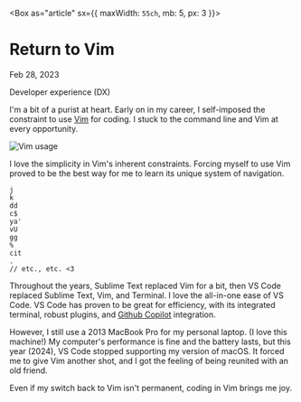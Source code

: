 



<Box as="article" sx={{ maxWidth: `55ch`, mb: 5, px: 3 }}>
# Return to Vim

Feb 28, 2023

<Tag>Developer experience (DX)</Tag>

I'm a bit of a purist at heart. Early on in my career, I self-imposed the constraint to use [Vim] for coding. I stuck to the command line and Vim at every opportunity.

![Vim usage](/images/blog/return-to-vim/vim.png)

I love the simplicity in Vim's inherent constraints. Forcing myself to use Vim proved to be the best way for me to learn its unique system of navigation.

```
j
k
dd
c$
ya'
vU
gg
%
cit
.
// etc., etc. <3
```

Throughout the years, Sublime Text replaced Vim for a bit, then VS Code replaced Sublime Text, Vim, and Terminal. I love the all-in-one ease of VS Code. VS Code has proven to be great for efficiency, with its integrated terminal, robust plugins, and [Github Copilot] integration.

However, I still use a 2013 MacBook Pro for my personal laptop. (I love this machine!) My computer's performance is fine and the battery lasts, but this year (2024), VS Code stopped supporting my version of macOS. It forced me to give Vim another shot, and I got the feeling of being reunited with an old friend.

Even if my switch back to Vim isn't permanent, coding in Vim brings me joy.
</Box>

[Vim]: https://www.vim.org/
[GitHub Copilot]: https://github.com/features/copilot

